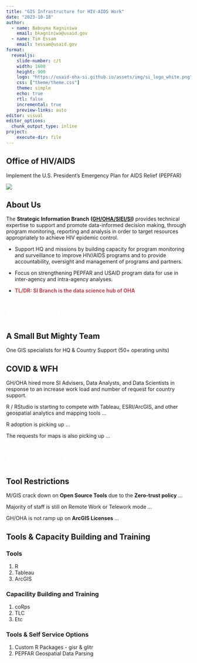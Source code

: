 ```yaml
---
title: "GIS Infrastructure for HIV-AIDS Work"
date: "2023-10-18"
author: 
  - name: Baboyma Kagniniwa
    email: bkagniniwa@usaid.gov
  - name: Tim Essam
    email: tessam@usaid.gov
format: 
  revealjs:
    slide-number: c/t
    width: 1600
    height: 900
    logo: "https://usaid-oha-si.github.io/assets/img/si_logo_white.png"
    css: ["theme/theme.css"]
    theme: simple
    echo: true
    rtl: false
    incremental: true
    preview-links: auto
editor: visual
editor_options:
  chunk_output_type: inline
project:
    execute-dir: file
---
```


## Office of HIV/AIDS

Implement the U.S. President's Emergency Plan for AIDS Relief (PEPFAR)

![](https://www.state.gov/wp-content/uploads/2023/01/PEPFAR-20-Logo-Social-Tagged.jpg)

## About Us

The **Strategic Information Branch** **([GH/OHA/SIEI/SI](https://sites.google.com/a/usaid.gov/gh-oha/home/oha-divisions-branches/-strategic-information-evaluation-informatics-division/strategic-information-branch))** provides technical expertise to support and promote data-informed decision making, through program monitoring, reporting and analysis in order to target resources appropriately to achieve HIV epidemic control.

-   Support HQ and missions by building capacity for program monitoring and surveillance to improve HIV/AIDS programs and to provide accountability, oversight and management of programs and partners.

-   Focus on strengthening PEPFAR and USAID program data for use in inter-agency and intra-agency analyses.

-   [TL/DR: SI Branch is the data science hub of OHA]{style="color:#c43d4d; font-weight: bold;"}

# [Pre-COVID]{style="color:white;"} {#sec-pre-covid background-image="https://unsplash.com/photos/d1eaoAabeXs/download?ixid"}

## A Small But Mighty Team

One GIS specialists for HQ & Country Support (50+ operating units)

## COVID & WFH

GH/OHA hired more SI Advisers, Data Analysts, and Data Scientists in response to an increase work load and number of request for country support.

R / RStudio is starting to compete with Tableau, ESRI/ArcGIS, and other geospatial analytics and mapping tools ...

R adoption is picking up ...

The requests for maps is also picking up ...

# [Post-COVID]{style="color:white;"} {#sec-post-covid background-image="https://unsplash.com/photos/j2c7yf223Mk/download?ixid"}

## Tool Restrictions

M/GIS crack down on **Open Source Tools** due to the **Zero-trust policy** ...

Majority of staff is still on Remote Work or Telework mode ...

GH/OHA is not ramp up on **ArcGIS Licenses** ...

## Tools & Capacity Building and Training

### Tools

1.  R
2.  Tableau
3.  ArcGIS

### Capacility Building and Training

1.  coRps
2.  TLC
3.  Etc

### Tools & Self Service Options

1.  Custom R Packages - gisr & glitr
2.  PEPFAR Geospatial Data Parsing
